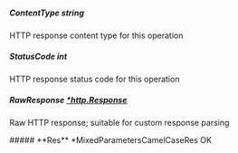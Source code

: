 
##### **ContentType** string
HTTP response content type for this operation

##### **StatusCode** int
HTTP response status code for this operation

##### **RawResponse** [*http.Response](https://pkg.go.dev/net/http#Response)
Raw HTTP response; suitable for custom response parsing

<Collapsible>
    ##### **Res** *MixedParametersCamelCaseRes
    OK
    <Collapsible.Break/>
    <MixedParametersCamelCaseRes/>
</Collapsible>

